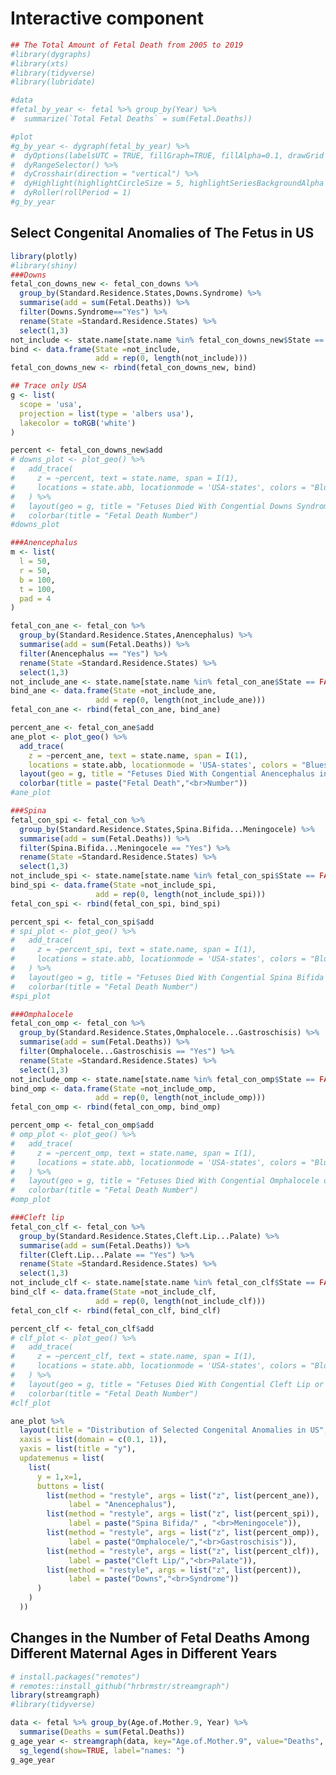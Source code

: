# Interactive component

```r
## The Total Amount of Fetal Death from 2005 to 2019
#library(dygraphs)
#library(xts)          
#library(tidyverse)
#library(lubridate)

#data
#fetal_by_year <- fetal %>% group_by(Year) %>%
#  summarize(`Total Fetal Deaths` = sum(Fetal.Deaths))

#plot
#g_by_year <- dygraph(fetal_by_year) %>%
#  dyOptions(labelsUTC = TRUE, fillGraph=TRUE, fillAlpha=0.1, drawGrid = FALSE, colors="#D8AE5A") %>%
#  dyRangeSelector() %>%
#  dyCrosshair(direction = "vertical") %>%
#  dyHighlight(highlightCircleSize = 5, highlightSeriesBackgroundAlpha = 0.2, hideOnMouseOut = FALSE)  %>%
#  dyRoller(rollPeriod = 1) 
#g_by_year
```


## Select Congenital Anomalies of The Fetus in US

```r
library(plotly)
#library(shiny)
###Downs
fetal_con_downs_new <- fetal_con_downs %>%
  group_by(Standard.Residence.States,Downs.Syndrome) %>%
  summarise(add = sum(Fetal.Deaths)) %>%
  filter(Downs.Syndrome=="Yes") %>%
  rename(State =Standard.Residence.States) %>%
  select(1,3)
not_include <- state.name[state.name %in% fetal_con_downs_new$State == FALSE]
bind <- data.frame(State =not_include,
                   add = rep(0, length(not_include)))
fetal_con_downs_new <- rbind(fetal_con_downs_new, bind)

## Trace only USA
g <- list(
  scope = 'usa',
  projection = list(type = 'albers usa'),
  lakecolor = toRGB('white')
)

percent <- fetal_con_downs_new$add
# downs_plot <- plot_geo() %>%
#   add_trace(
#     z = ~percent, text = state.name, span = I(1),
#     locations = state.abb, locationmode = 'USA-states', colors = "Blues"
#   ) %>%
#   layout(geo = g, title = "Fetuses Died With Congential Downs Syndrome in US") %>%
#   colorbar(title = "Fetal Death Number")
#downs_plot

###Anencephalus
m <- list(
  l = 50,
  r = 50,
  b = 100,
  t = 100,
  pad = 4
)

fetal_con_ane <- fetal_con %>%
  group_by(Standard.Residence.States,Anencephalus) %>%
  summarise(add = sum(Fetal.Deaths)) %>%
  filter(Anencephalus == "Yes") %>%
  rename(State =Standard.Residence.States) %>%
  select(1,3)
not_include_ane <- state.name[state.name %in% fetal_con_ane$State == FALSE]
bind_ane <- data.frame(State =not_include_ane,
                   add = rep(0, length(not_include_ane)))
fetal_con_ane <- rbind(fetal_con_ane, bind_ane)

percent_ane <- fetal_con_ane$add
ane_plot <- plot_geo() %>%
  add_trace(
    z = ~percent_ane, text = state.name, span = I(1),
    locations = state.abb, locationmode = 'USA-states', colors = "Blues") %>%
  layout(geo = g, title = "Fetuses Died With Congential Anencephalus in US") %>%
  colorbar(title = paste("Fetal Death","<br>Number"))
#ane_plot

###Spina
fetal_con_spi <- fetal_con %>%
  group_by(Standard.Residence.States,Spina.Bifida...Meningocele) %>%
  summarise(add = sum(Fetal.Deaths)) %>%
  filter(Spina.Bifida...Meningocele == "Yes") %>%
  rename(State =Standard.Residence.States) %>%
  select(1,3)
not_include_spi <- state.name[state.name %in% fetal_con_spi$State == FALSE]
bind_spi <- data.frame(State =not_include_spi,
                   add = rep(0, length(not_include_spi)))
fetal_con_spi <- rbind(fetal_con_spi, bind_spi)

percent_spi <- fetal_con_spi$add
# spi_plot <- plot_geo() %>%
#   add_trace(
#     z = ~percent_spi, text = state.name, span = I(1),
#     locations = state.abb, locationmode = 'USA-states', colors = "Blues"
#   ) %>%
#   layout(geo = g, title = "Fetuses Died With Congential Spina Bifida or Meningocele in US") %>%
#   colorbar(title = "Fetal Death Number")
#spi_plot

###Omphalocele
fetal_con_omp <- fetal_con %>%
  group_by(Standard.Residence.States,Omphalocele...Gastroschisis) %>%
  summarise(add = sum(Fetal.Deaths)) %>%
  filter(Omphalocele...Gastroschisis == "Yes") %>%
  rename(State =Standard.Residence.States) %>%
  select(1,3)
not_include_omp <- state.name[state.name %in% fetal_con_omp$State == FALSE]
bind_omp <- data.frame(State =not_include_omp,
                   add = rep(0, length(not_include_omp)))
fetal_con_omp <- rbind(fetal_con_omp, bind_omp)

percent_omp <- fetal_con_omp$add
# omp_plot <- plot_geo() %>%
#   add_trace(
#     z = ~percent_omp, text = state.name, span = I(1),
#     locations = state.abb, locationmode = 'USA-states', colors = "Blues"
#   ) %>%
#   layout(geo = g, title = "Fetuses Died With Congential Omphalocele or Gastroschisis in US") %>%
#   colorbar(title = "Fetal Death Number")
#omp_plot

###Cleft lip
fetal_con_clf <- fetal_con %>%
  group_by(Standard.Residence.States,Cleft.Lip...Palate) %>%
  summarise(add = sum(Fetal.Deaths)) %>%
  filter(Cleft.Lip...Palate == "Yes") %>%
  rename(State =Standard.Residence.States) %>%
  select(1,3)
not_include_clf <- state.name[state.name %in% fetal_con_clf$State == FALSE]
bind_clf <- data.frame(State =not_include_clf,
                   add = rep(0, length(not_include_clf)))
fetal_con_clf <- rbind(fetal_con_clf, bind_clf)

percent_clf <- fetal_con_clf$add
# clf_plot <- plot_geo() %>%
#   add_trace(
#     z = ~percent_clf, text = state.name, span = I(1),
#     locations = state.abb, locationmode = 'USA-states', colors = "Blues"
#   ) %>%
#   layout(geo = g, title = "Fetuses Died With Congential Cleft Lip or Palate in US") %>%
#   colorbar(title = "Fetal Death Number")
#clf_plot

ane_plot %>%
  layout(title = "Distribution of Selected Congenital Anomalies in US",
  xaxis = list(domain = c(0.1, 1)),
  yaxis = list(title = "y"),
  updatemenus = list(
    list(
      y = 1,x=1,
      buttons = list(
        list(method = "restyle", args = list("z", list(percent_ane)),
             label = "Anencephalus"),
        list(method = "restyle", args = list("z", list(percent_spi)),
             label = paste("Spina Bifida/" , "<br>Meningocele")),
        list(method = "restyle", args = list("z", list(percent_omp)),
             label = paste("Omphalocele/","<br>Gastroschisis")),
        list(method = "restyle", args = list("z", list(percent_clf)),
             label = paste("Cleft Lip/","<br>Palate")),
        list(method = "restyle", args = list("z", list(percent)),
             label = paste("Downs","<br>Syndrome"))
      )
    )
  ))

```

## Changes in the Number of Fetal Deaths Among Different Maternal Ages in Different Years
```r
# install.packages("remotes")
# remotes::install_github("hrbrmstr/streamgraph")
library(streamgraph)
#library(tidyverse)

data <- fetal %>% group_by(Age.of.Mother.9, Year) %>% 
  summarise(Deaths = sum(Fetal.Deaths))
g_age_year <- streamgraph(data, key="Age.of.Mother.9", value="Deaths", date="Year") %>%
  sg_legend(show=TRUE, label="names: ")
g_age_year
```





